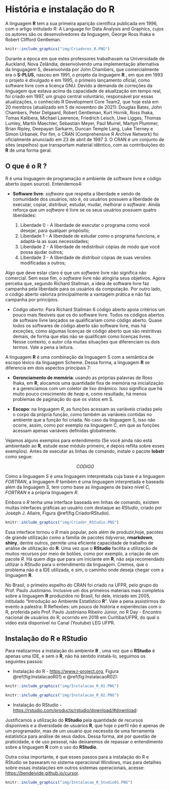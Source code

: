 <!-- # (PART) Programação em R (Nível Básico) {-} -->

# História e instalação do R

A linguagem **R** tem a sua primeira aparição científica publicada em 1996, com o artigo intitulado
R: A Language for Data Analysis and Graphics, cujos os autores são os desenvolvedores da linguagem,
George Ross Ihaka e Robert Clifford Gentleman.

```r
knitr::include_graphics("img/Criadores_R.PNG")
```

Durante a época em que estes professores trabalhavam na Universidade de Auckland, Nova Zelândia, desenvolvendo uma implementação alternativa da lingugagem S, desenvolvida por John Chambers, que comercialmente era o **S-PLUS**, nasceu em 1991, o projeto da linguagem **R** , em que em 1993 o projeto é divulgado e em 1995, o primeiro lançamento oficial, como software livre com
a licença GNU. Devido a demanda de correções da linguagem que estava acima da capacidade de
atualização em tempo real, foi criado em 1997, um grupo central voluntário, responsável por essas
atualizações, o conhecido R Development Core Team2, que hoje está em 20 membros (atualizado
em 5 de novembro de 2021): Douglas Bates, John Chambers, Peter Delgaard, Robert Gentleman,
Kurt Hornik, Ross Ihaka, Tomas Kalibera, Michael Lawrence, Friedrich Leisch, Uwe Ligges, Thomas
Lumley, Martin Maechler, Sebastian Meyer, Paul Murrel, Martyn Plummer, Brian Ripley, Deepayan
Sarkarm, Duncan Temple Lang, Luke Tierney e Simon Urbanek. Por fim, o CRAN (Comprehensive R Archive Network) foi oficialmente anunciado em 23 de abril de 1997 3. O CRAN é um conjunto de sites (espelhos) que transportam material idêntico, com
as contribuições do **R** de uma forma geral.

## O que é o R ?

R é uma linguagem de programação e ambiente de software livre e código aberto (open source). Entendemos4:

- **Software livre**: *software* que respeita a liberdade e sendo de comunidade dos usuários, isto é, os usuários possuem a liberdade de executar, copiar, distribuir, estudar, mudar, melhorar o *software*. Ainda reforça que um *software* é livre se os seus usuários possuem quatro liberdades:

    1. Liberdade 0 - A liberdade de executar o programa como você desejar, para qualquer propósito;
    2. Liberdade 1 - A liberdade de estudar como o programa funciona, e adaptá-la as suas necessidades;
    3. Liberdade 2 - A liberdade de redistribuir cópias de modo que você possa ajudar outros;
    4. Liberdade 3 - A liberdade de distribuir cópias de suas versões modificadas a outros;
  
Algo que deve estar claro é que um *software* livre não significa não comercial. Sem esse fim, o *software* livre não atingiria seus objetivos. Agora perceba que, segundo Richard Stallman, a ideia de software livre faz campanha pela liberdade para os usuários da computação. Por outro lado, o código aberto valoriza principalmente a vantagem prática e não faz campanha por princípios.

- *Código aberto*: Para Richard Stallman 6 código aberto apoia critérios um pouco mais flexíveis que os do software livre. Todos os códigos abertos de software livre lançados se qualificariam como código aberto. Quase todos os softwares de código aberto são software livre, mas há exceções, como algumas licenças de código aberto que são restritivas demais, de forma que elas não se qualificam como licenças livres. Nesse contexto, o autor cita muitas situações que diferenciam os dois termos. Vale a pena a leitura.

A linguagem **R** é uma combinação da linguagem S com a semântica de escopo léxico da linguagem Scheme. Dessa forma, a linguagem **R** se diferencia em dois aspectos principais 7:

- **Gerenciamento de memória**: usando as próprias palavras de Ross Ihaka, em **R**, alocamos uma quantidade fixa de memória na inicialização e a gerenciamos com um coletor de lixo dinâmico. Isso significa que há muito pouco crescimento de *heap* e, como resultado, há menos problemas de paginação do que os vistos em S.


- **Escopo**: na linguagem *R*, as funções acessam as variáveis criadas pelo o corpo da própria função, como também as variáveis contidas no ambiente que a função foi criada. No caso da linguagem S, isso não ocorre, assim, como por exemplo na linguagem C, em que as funções acessam apenas variáveis definidas globalmente.


Vejamos alguns exemplos para entendimento (Se você ainda não está ambientado ao **R**, estude esse módulo primeiro, e depois reflita sobre esses exemplos). Antes de executar as linhas de comando, instale o pacote **lobstr** como segue:

$$CODIGO$$



Como a linguagem *S* é uma linguagem interpretada cuja base é a linguagem *FORTRAN*, a linguagem *R* também é uma linguagem interpretada e baseada além da linguagem *S*, tem como base as linguagens de baixo nível *C*, *FORTRAN* e a própria linguagem *R*.

Embora o *R* tenha uma interface baseada em linhas de comando, existem muitas interfaces gráficas ao usuário com destaque ao *RStudio*, criado por Joseph J. Allaire, Figura \@ref(fig:CriadorRStudio).

```r
knitr::include_graphics("img/Criador_RStudio.PNG")

```


Essa interface tornou o *R* mais popular, pois além de produzir,hoje, pacotes de grande utilização como a família de pacotes *tidyverse*, **rmarkdown**, **shiny**, dentre outros, permite uma eficiente capacidade de trabalho de análise de utilização do **R**. Uma vez que o **RStudio** facilita a utilização de muitos recursos por meio de botões, como por exemplo, a criação de um pacote *R*. Há quem diga que para um iniciante em **R**, não seja recomendado utilizar o *RStudio* para o entendimento da linguagem. Cremos, que o problema não é a IDE utilizada, e sim, o caminho onde deseja chegar com a linguagem **R**.

No Brasil, o primeiro espelho do CRAN foi criado na UFPR, pelo grupo do Prof. Paulo Justiniano. Inclusive um dos primeiros materiais mais completos sobre a linguagem **R** produzidos no Brasil, foi dele, iniciado em 2005, intitulado "Introdução ao Ambiente Estatístico **R**". Vale a pena assistirmos do evento a palestra: R Reflexões: um pouco de história e experiências com o R, proferida pelo Prof. Paulo Justiniano Ribeiro Júnior, no R Day - Encontro nacional de usuários do R, ocorrido em 2018 em Curitiba/UFPR, do qual o vídeo está disponível no Canal (Youtube) LEG UFPR.



## Instalação do R e RStudio 

Para realizarmos a instalação do ambiente **R** , uma vez que o **RStudio** é apenas uma IDE, e sem o **R**, não há sentido instalá-lo, seguimos os seguintes passos:

- Instalação do R - <https://www.r-project.org>, Figura \@ref(fig:InstalacaoR01) e \@ref(fig:InstalacaoR02):


```r
knitr::include_graphics("img/Instalacao_R_01.PNG")
```

<!-- IMAGEM 02 -->
```r
knitr::include_graphics("img/Instalacao_R_02.PNG")
```

- Instalação do RStudio - <https://rstudio.com/products/rstudio/download/#download>:


Justificamos a utilização do **RStudio** pela quantidade de recursos disponíveis e a diversidade de usuários **R**, que hoje o perfil não é apenas de um programador, mas de um usuário que necessita de uma ferramenta estatística para análise de seus dados. Dessa forma, até por questão de praticidade, e de uso pessoal, não deixaremos de repassar o entendimento sobre a linguagem **R** com o uso do **RStudio**.

Outra coisa importante, é que esses passos para a instalação do R e RStudio se basearam no sistema operacional Windows, mas para detalhes sobre essas instalações em outros sistemas operacionais, acesse: 
<https://bendeivide.github.io/cursor>.


```r
knitr::include_graphics("img/Instalacao_R_Studio01.PNG")
```






























